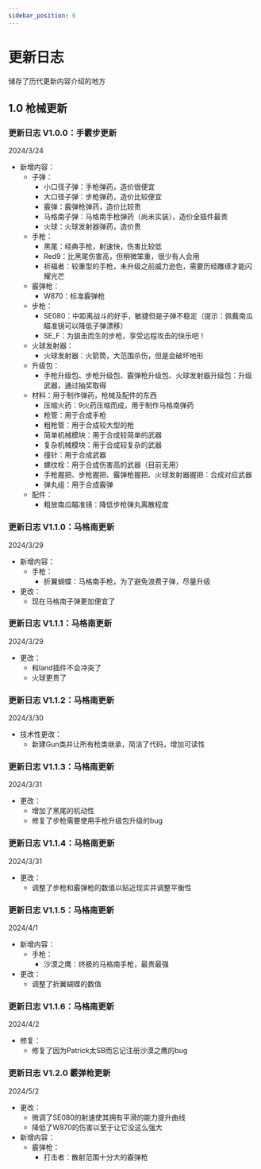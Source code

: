 ```yaml
---
sidebar_position: 6
---
```


# 更新日志
储存了历代更新内容介绍的地方



## 1.0 枪械更新
### 更新日志 V1.0.0：手霰步更新
2024/3/24

- 新增内容：
    - 子弹：
        - 小口径子弹：手枪弹药，造价很便宜
        - 大口径子弹：步枪弹药，造价比较便宜
        - 霰弹：霰弹枪弹药，造价比较贵
        - 马格南子弹：马格南手枪弹药（尚未实装），造价全插件最贵
        - 火球：火球发射器弹药，造价贵
    - 手枪：
        - 黑尾：经典手枪，射速快，伤害比较低
        - Red9：比黑尾伤害高，但稍微笨重，很少有人会用
        - 祈福者：较重型的手枪，未升级之前威力逊色，需要历经雕琢才能闪耀光芒
    - 霰弹枪：
        - W870：标准霰弹枪
    - 步枪：
        - SE080：中距离战斗的好手，敏捷但是子弹不稳定（提示：佩戴南瓜瞄准镜可以降低子弹漂移）
        - SE_F：为狙击而生的步枪，享受远程攻击的快乐吧！
    - 火球发射器：
        - 火球发射器：火箭筒，大范围杀伤，但是会破坏地形
    - 升级包：
        - 手枪升级包、步枪升级包、霰弹枪升级包、火球发射器升级包：升级武器，通过抽奖取得
    - 材料：用于制作弹药，枪械及配件的东西
        - 压缩火药：9火药压缩而成，用于制作马格南弹药
        - 枪管：用于合成手枪
        - 粗枪管：用于合成较大型的枪
        - 简单机械模块：用于合成较简单的武器
        - 复杂机械模块：用于合成较复杂的武器
        - 撞针：用于合成武器
        - 螺纹栓：用于合成伤害高的武器（目前无用）
        - 手枪握把、步枪握把、霰弹枪握把、火球发射器握把：合成对应武器
        - 弹丸组：用于合成霰弹
    - 配件：
        - 粗放南瓜瞄准镜：降低步枪弹丸离散程度
### 更新日志 V1.1.0：马格南更新
2024/3/29

- 新增内容：
    - 手枪：
        - 折翼蝴蝶：马格南手枪，为了避免浪费子弹，尽量升级
- 更改：
    - 现在马格南子弹更加便宜了
### 更新日志 V1.1.1：马格南更新
2024/3/29

- 更改：
    - 和land插件不会冲突了
    - 火球更贵了
### 更新日志 V1.1.2：马格南更新
2024/3/30

- 技术性更改：
    - 新建Gun类并让所有枪类继承，简洁了代码，增加可读性
### 更新日志 V1.1.3：马格南更新
2024/3/31

- 更改：
    - 增加了黑尾的机动性
    - 修复了步枪需要使用手枪升级包升级的bug


### 更新日志 V1.1.4：马格南更新
2024/3/31

- 更改：
    - 调整了步枪和霰弹枪的数值以贴近现实并调整平衡性


### 更新日志 V1.1.5：马格南更新
2024/4/1

- 新增内容：
    - 手枪：
        - 沙漠之鹰：终极的马格南手枪，最贵最强
- 更改：
    - 调整了折翼蝴蝶的数值


### 更新日志 V1.1.6：马格南更新
2024/4/2

- 修复：
    - 修复了因为Patrick太SB而忘记注册沙漠之鹰的bug

### 更新日志 V1.2.0 霰弹枪更新
2024/5/2
- 更改：
	- 微调了SE080的射速使其拥有平滑的能力提升曲线
	- 降低了W870的伤害以至于让它没这么强大
- 新增内容：
	- 霰弹枪：
		- 打击者：散射范围十分大的霰弹枪